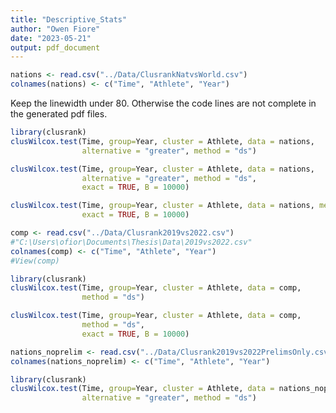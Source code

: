 ```yaml
---
title: "Descriptive_Stats"
author: "Owen Fiore"
date: "2023-05-21"
output: pdf_document
---
```


```r
nations <- read.csv("../Data/ClusrankNatvsWorld.csv")
colnames(nations) <- c("Time", "Athlete", "Year")
```

Keep the linewidth under 80. Otherwise the code lines are not complete in the
generated pdf files.

```r
library(clusrank)
clusWilcox.test(Time, group=Year, cluster = Athlete, data = nations,
                alternative = "greater", method = "ds")

clusWilcox.test(Time, group=Year, cluster = Athlete, data = nations,
                alternative = "greater", method = "ds",
                exact = TRUE, B = 10000)
```
```r
clusWilcox.test(Time, group=Year, cluster = Athlete, data = nations, method = "ds",
                exact = TRUE, B = 10000)
```

```r
comp <- read.csv("../Data/Clusrank2019vs2022.csv")
#"C:\Users\ofior\Documents\Thesis\Data\2019vs2022.csv"
colnames(comp) <- c("Time", "Athlete", "Year")
#View(comp)
```

```r
library(clusrank)
clusWilcox.test(Time, group=Year, cluster = Athlete, data = comp,
                method = "ds")

clusWilcox.test(Time, group=Year, cluster = Athlete, data = comp,
                method = "ds",
                exact = TRUE, B = 10000)
```



```r
nations_noprelim <- read.csv("../Data/Clusrank2019vs2022PrelimsOnly.csv")
colnames(nations_noprelim) <- c("Time", "Athlete", "Year")
``` 

```r
library(clusrank)
clusWilcox.test(Time, group=Year, cluster = Athlete, data = nations_noprelim,
                alternative = "greater", method = "ds")
```
